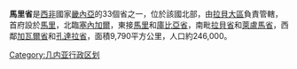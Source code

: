 {{Infobox Settlement
<!--See the Table at Infobox Settlement for all fields and descriptions of usage-->
<!-- Basic info  ---------------->
|name          =馬里省
|other_name             =
|native_name            =  <!-- for cities whose native name is not in English -->
|nickname               = 
|settlement_type        =省
|motto                  =
<!-- images and maps  ----------->
|image_skyline          = 
|imagesize              = 
|image_caption          = 
|image_flag             = 
|flag_size              =
|image_seal             = 
|seal_size              =
|image_shield           = 
|shield_size            =
|image_map              = GN-Mali.png
|mapsize                =300px
|map_caption            = 
|pushpin_map            = <!-- the name of a location map as per http://en.wikipedia.org/wiki/Template:Location_map -->
|pushpin_label_position =bottom
|pushpin_mapsize        =
|pushpin_map_caption    =
<!-- Location ------------------>
|subdivision_type       = 國家
|subdivision_name       = {{flag|Guinea}}
|subdivision_type1      = 大區
|subdivision_name1      = [[拉貝大區|拉貝大區]]
|subdivision_type2      = 首府
|subdivision_name2      = [[馬里|馬里]]
|subdivision_type3      =
|subdivision_name3      = 
|<!-- Politics ----------------->
|government_footnotes   =
|government_type        =
|leader_title           =
|leader_name            =
|leader_title1          =  <!-- for places with, say, both a mayor and a city manager -->
|leader_name1           =
|established_title      =  <!-- Settled -->
|established_date       = 
<!-- Area    --------------------->
|area_magnitude         = 
|unit_pref                =Imperial <!--Enter: Imperial, if Imperial (metric) is desired-->
|area_footnotes           =
|area_total_km2           =9790  <!-- ALL fields dealing with a measurements are subject to automatic unit conversion-->
|area_land_km2            = <!--See table @ Template:Infobox Settlement for details on automatic unit conversion-->
<!-- Population   ----------------------->
|population_as_of               =
|population_footnotes           =
|population_note                =
|population_total               =246000 
|population_density_km2         =
|population_density_sq_mi       =
|population_metro               =
|population_density_metro_km2   =
|population_density_metro_sq_mi =
|population_blank1_title        =Ethnicities
|population_blank1              =
|population_density_blank1_km2 =   
|population_density_blank1_sq_mi =
<!-- General information  --------------->
|timezone               =畿內亞標準時間 
|utc_offset             = +0
|timezone_DST           = 
|utc_offset_DST         = 
|latd=|latm= |lats= |latNS=N = 12.08333
|longd=|longm=|longs=|longEW=E = -12.08333
|elevation_footnotes    =  <!--for references: use <ref> </ref> tags-->
|elevation_m            = 
|elevation_ft           =
<!-- Area/postal codes & others -------->
|postal_code_type       =  <!-- enter ZIP code, Postcode, Post code, Postal code... -->
|postal_code            =
|area_code              =
|blank_name             =
|blank_info             =
|blank1_name            =
|blank1_info            =
|website                = 
|footnotes              = 
}} 

'''馬里省'''是[[西非|西非]]國家[[畿內亞|畿內亞]]的33個省之一，位於該國北部，由[[拉貝大區|拉貝大區]]負責管轄，首府設於[[馬里|馬里]]，北臨[[塞內加爾|塞內加爾]]，東接[[馬里|馬里]]和[[庫比亞省|庫比亞省]]，南毗[[拉貝省|拉貝省]]和[[萊盧馬省|萊盧馬省]]，西鄰[[加瓦爾省|加瓦爾省]]和[[孔達拉省|孔達拉省]]，面積9,790平方公里，人口約246,000。

{{畿內亞行政區劃}}

[[Category:几内亚行政区划|Category:几内亚行政区划]]